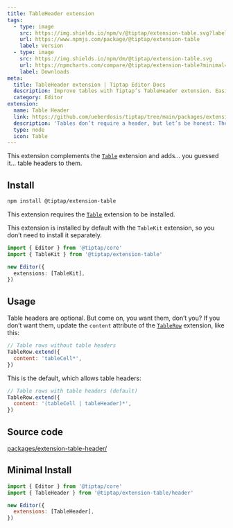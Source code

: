 ```yaml
---
title: TableHeader extension
tags:
  - type: image
    src: https://img.shields.io/npm/v/@tiptap/extension-table.svg?label=version
    url: https://www.npmjs.com/package/@tiptap/extension-table
    label: Version
  - type: image
    src: https://img.shields.io/npm/dm/@tiptap/extension-table.svg
    url: https://npmcharts.com/compare/@tiptap/extension-table?minimal=true
    label: Downloads
meta:
  title: TableHeader extension | Tiptap Editor Docs
  description: Improve tables with Tiptap’s TableHeader extension. Easily control table headers. Source code and usage examples in the docs!
  category: Editor
extension:
  name: Table Header
  link: https://github.com/ueberdosis/tiptap/tree/main/packages/extension-table
  description: 'Tables don’t require a header, but let’s be honest: They look better with it.'
  type: node
  icon: Table
---
```



This extension complements the [`Table`](/3.x/editor/extensions/nodes/table) extension and adds… you guessed it… table headers to them.

<CodeDemo path="/Nodes/Table" />

## Install

```bash
npm install @tiptap/extension-table
```

This extension requires the [`Table`](/3.x/editor/extensions/nodes/table) extension to be installed.

This extension is installed by default with the `TableKit` extension, so you don’t need to install it separately.

```ts
import { Editor } from '@tiptap/core'
import { TableKit } from '@tiptap/extension-table'

new Editor({
  extensions: [TableKit],
})
```

## Usage

Table headers are optional. But come on, you want them, don’t you? If you don’t want them, update the `content` attribute of the [`TableRow`](/3.x/editor/extensions/nodes/table-row) extension, like this:

```js
// Table rows without table headers
TableRow.extend({
  content: 'tableCell*',
})
```

This is the default, which allows table headers:

```js
// Table rows with table headers (default)
TableRow.extend({
  content: '(tableCell | tableHeader)*',
})
```

## Source code

[packages/extension-table-header/](https://github.com/ueberdosis/tiptap/blob/main/packages/extension-table/src/header)

## Minimal Install

```js
import { Editor } from '@tiptap/core'
import { TableHeader } from '@tiptap/extension-table/header'

new Editor({
  extensions: [TableHeader],
})
```
